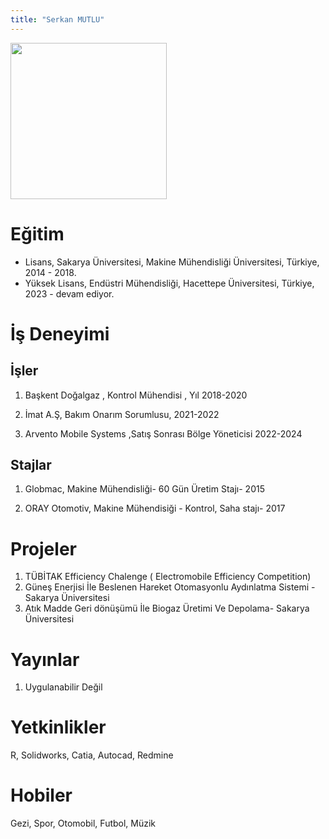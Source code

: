 ```yaml
---
title: "Serkan MUTLU"
---
```


![](images/WhatsApp%20Image%202024-03-31%20at%2014.10.49-01.jpeg){fig-align="center" width="250"}

# Eğitim

-   Lisans, Sakarya Üniversitesi, Makine Mühendisliği Üniversitesi, Türkiye, 2014 - 2018.
-   Yüksek Lisans, Endüstri Mühendisliği, Hacettepe Üniversitesi, Türkiye, 2023 - devam ediyor.

# İş Deneyimi

## İşler

1.  Başkent Doğalgaz , Kontrol Mühendisi , Yıl 2018-2020

2.  İmat A.Ş, Bakım Onarım Sorumlusu, 2021-2022

3.  Arvento Mobile Systems ,Satış Sonrası Bölge Yöneticisi 2022-2024

## Stajlar

1.  Globmac, Makine Mühendisliği- 60 Gün Üretim Stajı- 2015

2.  ORAY Otomotiv, Makine Mühendisiği - Kontrol, Saha stajı- 2017

# Projeler

1.  TÜBİTAK Efficiency Chalenge ( Electromobile Efficiency Competition)
2.  Güneş Enerjisi İle Beslenen Hareket Otomasyonlu Aydınlatma Sistemi - Sakarya Üniversitesi
3.  Atık Madde Geri dönüşümü İle Biogaz Üretimi Ve Depolama- Sakarya Üniversitesi

# Yayınlar

1.  Uygulanabilir Değil

# Yetkinlikler

R, Solidworks, Catia, Autocad, Redmine

# Hobiler

Gezi, Spor, Otomobil, Futbol, Müzik
